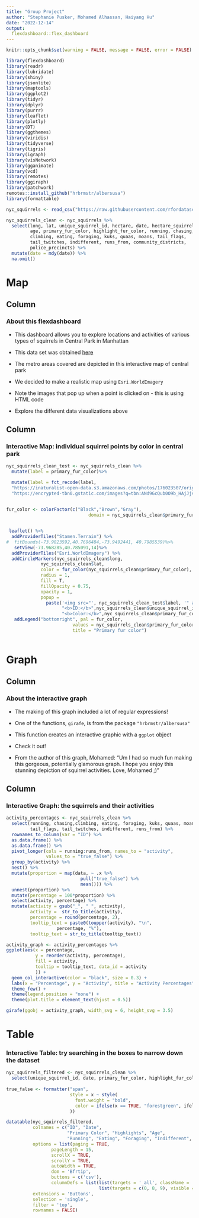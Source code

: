 ```yaml
---
title: "Group Project"
author: "Stephanie Pusker, Mohamed Alhassan, Haiyang Hu"
date: "2022-12-14"
output: 
  flexdashboard::flex_dashboard
---
```


```r
knitr::opts_chunk$set(warning = FALSE, message = FALSE, error = FALSE)
```

```r
library(flexdashboard)
library(readr)
library(lubridate)
library(shiny)
library(jsonlite)
library(maptools)
library(ggplot2)
library(tidyr)
library(dplyr)
library(purrr)
library(leaflet)
library(plotly)
library(DT)
library(ggthemes)
library(viridis)
library(tidyverse)
library(tigris)
library(igraph)
library(visNetwork)
library(gganimate)
library(vcd)
library(remotes)
library(ggiraph)
library(patchwork)
remotes::install_github("hrbrmstr/albersusa")
library(formattable)

nyc_squirrels <- read_csv("https://raw.githubusercontent.com/rfordatascience/tidytuesday/master/data/2019/2019-10-29/nyc_squirrels.csv")

nyc_squirrels_clean <- nyc_squirrels %>% 
  select(long, lat, unique_squirrel_id, hectare, date, hectare_squirrel_number,
         age, primary_fur_color, highlight_fur_color, running, chasing,
         climbing, eating, foraging, kuks, quaas, moans, tail_flags,
         tail_twitches, indifferent, runs_from, community_districts,
         police_precincts) %>% 
  mutate(date = mdy(date)) %>% 
  na.omit()

```


Map {data-icon="fa-map"}
===================================== 

Column {data-width=200}
-------------------------------------

### About this flexdashboard

- This dashboard allows you to explore locations and activities of various types
of squirrels in Central Park in Manhattan

- This data set was obtained [here](https://github.com/rfordatascience/tidytuesday/tree/master/data/2019/2019-10-29)

- The metro areas covered are depicted in this interactive map of central park

- We decided to make a realistic map using `Esri.WorldImagery`

- Note the images that pop up when a point is clicked on - this is using HTML 
code

- Explore the different data visualizations above

Column {data-width=800}
-------------------------------------

### Interactive Map: individual squirrel points by color in central park 
```r

nyc_squirrels_clean_test <- nyc_squirrels_clean %>%
  mutate(label = primary_fur_color)%>%

  mutate(label = fct_recode(label,
  "https://inaturalist-open-data.s3.amazonaws.com/photos/176023507/original.jpeg" = "Gray",             "https://cms.prod.nypr.digital/images/329566/fill-1200x800%7Cformat-jpeg%7Cjpegquality-85" =   "Black",
  "https://encrypted-tbn0.gstatic.com/images?q=tbn:ANd9GcQub0O9b_HAjJjvFaz-w_d9sE6hsJLcRjadJfipfXv5udR5hPsKjsFcgXiKtxohSpQXB8I&usqp=CAU" = "Cinnamon"))
 

fur_color <- colorFactor(c("Black","Brown","Gray"),
                               domain = nyc_squirrels_clean$primary_fur_color)


 leaflet() %>% 
  addProviderTiles("Stamen.Terrain") %>% 
#  fitBounds(-73.9823592,40.7696484,-73.9492441, 40.7985539)%>%
   setView(-73.968285,40.785091,14)%>%
  addProviderTiles("Esri.WorldImagery") %>% 
  addCircleMarkers(nyc_squirrels_clean$long, 
             nyc_squirrels_clean$lat, 
             color = fur_color(nyc_squirrels_clean$primary_fur_color), 
             radius = 1, 
             fill = T,
             fillOpacity = 0.75,
             opacity = 1,
             popup = 
               paste('<img src="', nyc_squirrels_clean_test$label, '" alt="these be unis" width="200"><br>',
                     "<b>ID:</b>",nyc_squirrels_clean$unique_squirrel_id,"<br/>",
                     "<b>Color:</b>",nyc_squirrels_clean$primary_fur_color,"<br/>"))%>%
   addLegend("bottomright", pal = fur_color,
                         values = nyc_squirrels_clean$primary_fur_color,
                         title = "Primary fur color")
                   
```

Graph {data-icon="fa-signal"}
=====================================  

Column {data-width=200}
-------------------------------------

### About the interactive graph

- The making of this graph included a lot of regular expressions!

- One of the functions, `girafe`, is from the package 
`"hrbrmstr/albersusa"`

- This function creates an interactive graphic with a `ggplot` object

- Check it out!

- From the author of this graph, Mohamed: "Um I had so much fun making this 
gorgeous, potentially glamorous graph. I hope you enjoy this stunning 
depiction of squirrel activities. Love, Mohamed ;)"

Column {data-width=800}
-------------------------------------

### Interactive Graph: the squirrels and their activities

```r

activity_percentages <- nyc_squirrels_clean %>% 
  select(running, chasing,climbing, eating, foraging, kuks, quaas, moans, 
         tail_flags, tail_twitches, indifferent, runs_from) %>% 
  rownames_to_column(var = "ID") %>% 
  as.data.frame() %>%
  as.data.frame() %>% 
  pivot_longer(cols = running:runs_from, names_to = "activity",
               values_to = "true_false") %>% 
  group_by(activity) %>% 
  nest() %>% 
  mutate(proportion = map(data, ~ .x %>% 
                            pull("true_false") %>% 
                            mean())) %>% 
  unnest(proportion) %>% 
  mutate(percentage = 100*proportion) %>% 
  select(activity, percentage) %>% 
  mutate(activity = gsub("_", " ", activity),
         activity =  str_to_title(activity),
         percentage = round(percentage, 2),
         tooltip_text = paste0(toupper(activity), "\n", 
                   percentage, "%"),
         tooltip_text = str_to_title(tooltip_text))

activity_graph <- activity_percentages %>% 
ggplot(aes(x = percentage, 
           y = reorder(activity, percentage), 
           fill = activity,
           tooltip = tooltip_text, data_id = activity
           )) +
  geom_col_interactive(color = "black", size = 0.3) +
  labs(x = "Percentage", y = "Activity", title = "Activity Percentages") +
  theme_few() +
  theme(legend.position = "none") +
  theme(plot.title = element_text(hjust = 0.5))

girafe(ggobj = activity_graph, width_svg = 6, height_svg = 3.5)

```


Table {data-icon="fa-table"}
=====================================  
### Interactive Table: try searching in the boxes to narrow down the dataset

```r

nyc_squirrels_filtered <- nyc_squirrels_clean %>% 
  select(unique_squirrel_id, date, primary_fur_color, highlight_fur_color, age, running, eating, foraging, indifferent, runs_from) 
  
true_false <- formatter("span",
                        style = x ~ style(
                          font.weight = "bold",
                          color = ifelse(x == TRUE, "forestgreen", ifelse)
                        ))

datatable(nyc_squirrels_filtered,
          colnames = c("ID", "Date",
                       "Primary Color", "Highlights", "Age",
                       "Running", "Eating", "Foraging", "Indifferent", "Runs From"),
          options = list(paging = TRUE, 
                 pageLength = 15, 
                 scrollX = TRUE,   
                 scrollY = TRUE,   
                 autoWidth = TRUE,
                 dom = 'Bfrtip',
                 buttons = c('csv'),
                 columnDefs = list(list(targets = '_all', className = 'dt-center'),
                                   list(targets = c(0, 8, 9), visible = TRUE))),
          extensions = 'Buttons',
          selection = 'single',
          filter = 'top',
          rownames = FALSE)
```

